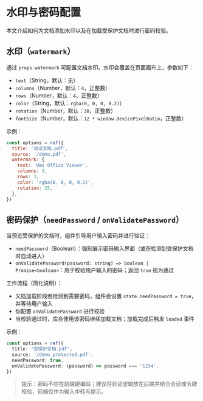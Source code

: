# 水印与密码配置

本文介绍如何为文档添加水印以及在加载受保护文档时进行密码校验。

## 水印（`watermark`）

通过 `props.watermark` 可配置文档水印。水印会覆盖在页面画布上，参数如下：

- `text`（String，默认：无）
- `columns`（Number，默认：`4`，正整数）
- `rows`（Number，默认：`4`，正整数）
- `color`（String，默认：`rgba(0, 0, 0, 0.2)`）
- `rotation`（Number，默认：`30`，正整数）
- `fontSize`（Number，默认：`12 * window.devicePixelRatio`，正整数）

示例：

```js
const options = ref({
  title: '测试文档.pdf',
  source: '/demo.pdf',
  watermark: {
    text: 'Umo Office Viewer',
    columns: 3,
    rows: 3,
    color: 'rgba(0, 0, 0, 0.1)',
    rotation: 25,
  },
})
```

## 密码保护（`needPassword` / `onValidatePassword`）

当预览受保护的文档时，组件引导用户输入密码并进行验证：

- `needPassword`（Boolean）：强制展示密码输入界面（或在检测到受保护文档时自动进入）
- `onValidatePassword(password: string) => boolean | Promise<boolean>`：用于校验用户输入的密码；返回 `true` 视为通过

工作流程（简化说明）：

- 文档加载阶段若检测到需要密码，组件会设置 `state.needPassword = true`，并等待用户输入
- 你配置 `onValidatePassword` 进行校验
- 当校验通过时，库会使用该密码继续加载文档；加载完成后触发 `loaded` 事件

示例：

```ts
const options = ref({
  title: '受保护文档.pdf',
  source: '/demo_protected.pdf',
  needPassword: true,
  onValidatePassword: (password) => password === '1234',
})
```

> 提示：密码不应在前端硬编码；建议将验证逻辑放在后端并结合会话或令牌校验，前端仅作为输入中转与提示。

